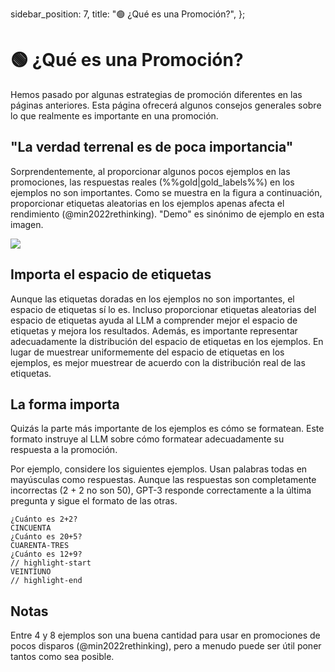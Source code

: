   sidebar_position: 7,
  title: "🟢 ¿Qué es una Promoción?",
};

# 🟢 ¿Qué es una Promoción?

Hemos pasado por algunas estrategias de promoción diferentes en las páginas anteriores. Esta página ofrecerá algunos consejos generales sobre lo que realmente es importante en una promoción.

## "La verdad terrenal es de poca importancia"

Sorprendentemente, al proporcionar algunos pocos ejemplos en las promociones, las respuestas reales (%%gold|gold_labels%%) en los ejemplos no son importantes. Como se muestra en la figura a continuación, proporcionar etiquetas aleatorias en los ejemplos apenas afecta el rendimiento (@min2022rethinking). "Demo" es sinónimo de ejemplo en esta imagen.

<div style={{ textAlign: "center" }}>
  <Image
    src="/docs/assets/intermediate/gold_unimportant.webp"
    width={2340}
    height={920}
    style={{ width: "750px", margin: "auto" }}
  />
</div>

## Importa el espacio de etiquetas

Aunque las etiquetas doradas en los ejemplos no son importantes, el espacio de etiquetas sí lo es. Incluso proporcionar etiquetas aleatorias del espacio de etiquetas ayuda al LLM a comprender mejor el espacio de etiquetas y mejora los resultados. Además, es importante representar adecuadamente la distribución del espacio de etiquetas en los ejemplos. En lugar de muestrear uniformemente del espacio de etiquetas en los ejemplos, es mejor muestrear de acuerdo con la distribución real de las etiquetas.

## La forma importa

Quizás la parte más importante de los ejemplos es cómo se formatean. Este formato instruye al LLM sobre cómo formatear adecuadamente su respuesta a la promoción.

Por ejemplo, considere los siguientes ejemplos. Usan palabras todas en mayúsculas como respuestas. Aunque las respuestas son completamente incorrectas (2 + 2 no son 50), GPT-3 responde correctamente a la última pregunta y sigue el formato de las otras.

```text
¿Cuánto es 2+2?
CINCUENTA
¿Cuánto es 20+5?
CUARENTA-TRES
¿Cuánto es 12+9?
// highlight-start
VEINTIUNO
// highlight-end
```

## Notas

Entre 4 y 8 ejemplos son una buena cantidad para usar en promociones de pocos disparos (@min2022rethinking), pero a menudo puede ser útil poner tantos como sea posible.

[^labelspace]: See the [vocabulary reference](https://learnprompting.org/docs/vocabulary#labels) for more info.
